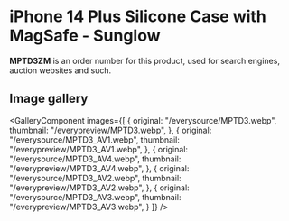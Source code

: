 
# iPhone 14 Plus Silicone Case with MagSafe - Sunglow

<Callout type='info' emoji='👉🏻'>**MPTD3ZM** is an order number for this product, used for search engines, auction websites and such.</Callout>

## Image gallery

<GalleryComponent
    images={[
      {
        original: "/everysource/MPTD3.webp",
        thumbnail: "/everypreview/MPTD3.webp",
      },
      {
        original: "/everysource/MPTD3_AV1.webp",
        thumbnail: "/everypreview/MPTD3_AV1.webp",
      },
      {
        original: "/everysource/MPTD3_AV4.webp",
        thumbnail: "/everypreview/MPTD3_AV4.webp",
      },
      {
        original: "/everysource/MPTD3_AV2.webp",
        thumbnail: "/everypreview/MPTD3_AV2.webp",
      },
      {
        original: "/everysource/MPTD3_AV3.webp",
        thumbnail: "/everypreview/MPTD3_AV3.webp",
      }
    ]}
  />
